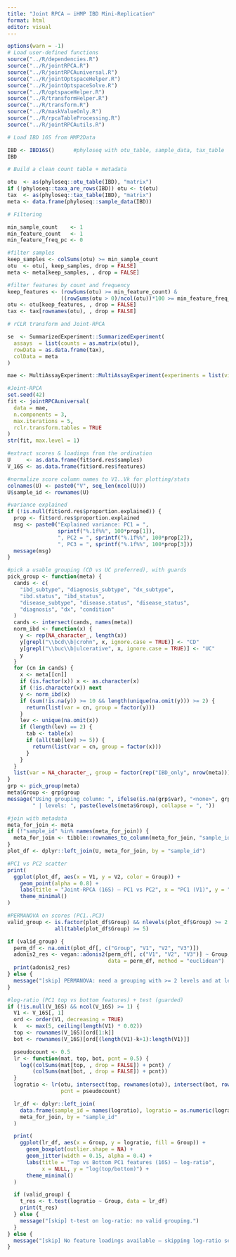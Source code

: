 ```yaml
---
title: "Joint RPCA — iHMP IBD Mini-Replication"
format: html
editor: visual
---
```


```r
options(warn = -1)
# Load user-defined functions
source("../R/dependencies.R")
source("../R/jointRPCA.R")
source("../R/jointRPCAuniversal.R")
source("../R/jointOptspaceHelper.R")
source("../R/jointOptspaceSolve.R")
source("../R/optspaceHelper.R")
source("../R/transformHelper.R")
source("../R/transform.R")
source("../R/maskValueOnly.R")
source("../R/rpcaTableProcessing.R")
source("../R/jointRPCAutils.R")

# Load IBD 16S from HMP2Data

IBD <- IBD16S()      #phyloseq with otu_table, sample_data, tax_table
IBD

# Build a clean count table + metadata

otu  <- as(phyloseq::otu_table(IBD), "matrix")
if (!phyloseq::taxa_are_rows(IBD)) otu <- t(otu)
tax  <- as(phyloseq::tax_table(IBD), "matrix")
meta <- data.frame(phyloseq::sample_data(IBD))

# Filtering 

min_sample_count    <- 1
min_feature_count   <- 1
min_feature_freq_pc <- 0 

#filter samples
keep_samples <- colSums(otu) >= min_sample_count
otu  <- otu[, keep_samples, drop = FALSE]
meta <- meta[keep_samples, , drop = FALSE]

#filter features by count and frequency
keep_features <- (rowSums(otu) >= min_feature_count) &
                 ((rowSums(otu > 0)/ncol(otu))*100 >= min_feature_freq_pc)
otu <- otu[keep_features, , drop = FALSE]
tax <- tax[rownames(otu), , drop = FALSE]

# rCLR transform and Joint-RPCA

se  <- SummarizedExperiment::SummarizedExperiment(
  assays  = list(counts = as.matrix(otu)),
  rowData = as.data.frame(tax),
  colData = meta
)

mae <- MultiAssayExperiment::MultiAssayExperiment(experiments = list(view_16S = se))

#Joint-RPCA
set.seed(42)
fit <- jointRPCAuniversal(
  data = mae,
  n.components = 3,
  max.iterations = 5,        
  rclr.transform.tables = TRUE  
)
str(fit, max.level = 1)

#extract scores & loadings from the ordination
U     <- as.data.frame(fit$ord.res$samples)
V_16S <- as.data.frame(fit$ord.res$features)

#normalize score column names to V1..Vk for plotting/stats
colnames(U) <- paste0("V", seq_len(ncol(U)))
U$sample_id <- rownames(U)

#variance explained
if (!is.null(fit$ord.res$proportion.explained)) {
  prop <- fit$ord.res$proportion.explained
  msg <- paste0("Explained variance: PC1 = ",
                sprintf("%.1f%%", 100*prop[1]),
                ", PC2 = ", sprintf("%.1f%%", 100*prop[2]),
                ", PC3 = ", sprintf("%.1f%%", 100*prop[3]))
  message(msg)
}

#pick a usable grouping (CD vs UC preferred), with guards
pick_group <- function(meta) {
  cands <- c(
    "ibd_subtype", "diagnosis_subtype", "dx_subtype",
    "ibd.status", "ibd_status",
    "disease_subtype", "disease.status", "disease_status",
    "diagnosis", "dx", "condition"
  )
  cands <- intersect(cands, names(meta))
  norm_ibd <- function(x) {
    y <- rep(NA_character_, length(x))
    y[grepl("\\bcd\\b|crohn", x, ignore.case = TRUE)] <- "CD"
    y[grepl("\\buc\\b|ulcerative", x, ignore.case = TRUE)] <- "UC"
    y
  }
  for (cn in cands) {
    x <- meta[[cn]]
    if (is.factor(x)) x <- as.character(x)
    if (!is.character(x)) next
    y <- norm_ibd(x)
    if (sum(!is.na(y)) >= 10 && length(unique(na.omit(y))) >= 2) {
      return(list(var = cn, group = factor(y)))
    }
    lev <- unique(na.omit(x))
    if (length(lev) == 2) {
      tab <- table(x)
      if (all(tab[lev] >= 5)) {
        return(list(var = cn, group = factor(x)))
      }
    }
  }
  list(var = NA_character_, group = factor(rep("IBD_only", nrow(meta))))
}
grp <- pick_group(meta)
meta$Group <- grp$group
message("Using grouping column: ", ifelse(is.na(grp$var), "<none>", grp$var),
        " | levels: ", paste(levels(meta$Group), collapse = ", "))

#join with metadata
meta_for_join <- meta
if (!"sample_id" %in% names(meta_for_join)) {
  meta_for_join <- tibble::rownames_to_column(meta_for_join, "sample_id")
}
plot_df <- dplyr::left_join(U, meta_for_join, by = "sample_id")

#PC1 vs PC2 scatter
print(
  ggplot(plot_df, aes(x = V1, y = V2, color = Group)) +
    geom_point(alpha = 0.8) +
    labs(title = "Joint-RPCA (16S) — PC1 vs PC2", x = "PC1 (V1)", y = "PC2 (V2)") +
    theme_minimal()
)

#PERMANOVA on scores (PC1..PC3)
valid_group <- is.factor(plot_df$Group) && nlevels(plot_df$Group) >= 2 &&
               all(table(plot_df$Group) >= 5)

if (valid_group) {
  perm_df <- na.omit(plot_df[, c("Group", "V1", "V2", "V3")])
  adonis2_res <- vegan::adonis2(perm_df[, c("V1", "V2", "V3")] ~ Group,
                                data = perm_df, method = "euclidean")
  print(adonis2_res)
} else {
  message("[skip] PERMANOVA: need a grouping with >= 2 levels and at least 5 samples per level.")
}

#log-ratio (PC1 top vs bottom features) + test (guarded)
if (!is.null(V_16S) && ncol(V_16S) >= 1) {
  V1 <- V_16S[, 1]
  ord <- order(V1, decreasing = TRUE)
  k   <- max(5, ceiling(length(V1) * 0.02)) 
  top <- rownames(V_16S)[ord[1:k]]
  bot <- rownames(V_16S)[ord[(length(V1)-k+1):length(V1)]]

  pseudocount <- 0.5
  lr <- function(mat, top, bot, pcnt = 0.5) {
    log((colSums(mat[top, , drop = FALSE]) + pcnt) /
        (colSums(mat[bot, , drop = FALSE]) + pcnt))
  }
  logratio <- lr(otu, intersect(top, rownames(otu)), intersect(bot, rownames(otu)),
                 pcnt = pseudocount)

  lr_df <- dplyr::left_join(
    data.frame(sample_id = names(logratio), logratio = as.numeric(logratio)),
    meta_for_join, by = "sample_id"
  )

  print(
    ggplot(lr_df, aes(x = Group, y = logratio, fill = Group)) +
      geom_boxplot(outlier.shape = NA) +
      geom_jitter(width = 0.15, alpha = 0.4) +
      labs(title = "Top vs Bottom PC1 features (16S) — log-ratio",
           x = NULL, y = "log(top/bottom)") +
      theme_minimal()
  )

  if (valid_group) {
    t_res <- t.test(logratio ~ Group, data = lr_df)
    print(t_res)
  } else {
    message("[skip] t-test on log-ratio: no valid grouping.")
  }
} else {
  message("[skip] No feature loadings available — skipping log-ratio section.")
}



```
